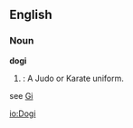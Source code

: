 ==English==

===Noun===
'''dogi'''
#{{cattag|US}}: A Judo or Karate uniform.

see [[Gi]]

[[io:Dogi]]